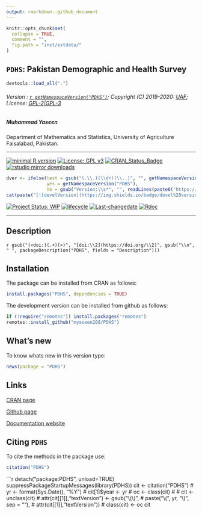 ```yaml
---
output: rmarkdown::github_document
---
```


```r
knitr::opts_chunk$set(
  collapse = TRUE,
  comment = "",
  fig.path = "inst/extdata/"
)
```

## `PDHS`: Pakistan Demographic and Health Survey

```r
devtools::load_all(".")
```

###### Version : [`r getNamespaceVersion("PDHS")`](https://myaseen208.github.io/PDHS/); Copyright (C) 2019-2020: [UAF](http://uaf.edu.pk//); License: [GPL-2|GPL-3](https://www.r-project.org/Licenses/)


##### *Muhammad Yaseen*

Department of Mathematics and Statistics, University of Agriculture Faisalabad, Pakistan.

***

[![minimal R version](https://img.shields.io/badge/R>%3D-3.5.0-6666ff.svg)](https://cran.r-project.org/)
[![License: GPL v3](https://img.shields.io/badge/License-GPL%20v3-blue.svg)](https://www.gnu.org/licenses/gpl-3.0)
[![CRAN_Status_Badge](https://www.r-pkg.org/badges/version-last-release/PDHS)](https://cran.r-project.org/package=PDHS)
[![rstudio mirror downloads](https://cranlogs.r-pkg.org/badges/grand-total/PDHS?color=green)](https://CRAN.R-project.org/package=PDHS)
<!-- [![packageversion](https://img.shields.io/badge/Package%20version-0.2.3.3-orange.svg)](https://github.com/myaseen208/PDHS) -->

```r
dver <- ifelse(test = gsub("(.\\.)(\\d+)(\\..)", "", getNamespaceVersion("PDHS")) != "",
               yes = getNamespaceVersion("PDHS"),
               no = gsub("Version:\\s*", "", readLines(paste0("https://raw.githubusercontent.com/", "myaseen208/PDHS", "/master/DESCRIPTION"))[grep("Version:", readLines(paste0("https://raw.githubusercontent.com/", "myaseen208/PDHS", "/master/DESCRIPTION")))]))
cat(paste("[![develVersion](https://img.shields.io/badge/devel%20version-", dver, "-orange.svg)](https://github.com/myaseen208/PDHS)", sep = ""))
```

<!-- [![GitHub Download Count](https://github-basic-badges.herokuapp.com/downloads/myaseen208/PDHS/total.svg)] -->
[![Project Status: WIP](http://www.repostatus.org/badges/latest/inactive.svg)](http://www.repostatus.org/#inactive)
[![lifecycle](https://img.shields.io/badge/lifecycle-stable-brightgreen.svg)](https://www.tidyverse.org/lifecycle/#stable)
[![Last-changedate](https://img.shields.io/badge/last%20change-`r gsub('-', '--', Sys.Date())`-yellowgreen.svg)](https://github.com/myaseen208/PDHS)
[![Rdoc](http://www.rdocumentation.org/badges/version/PDHS)](http://www.rdocumentation.org/packages/PDHS)

***

## Description
`r gsub("(<doi:)(.+)(>)", "[doi:\\2](https://doi.org/\\2)", gsub("\\n", " ", packageDescription("PDHS", fields = "Description")))`

## Installation
The package can be installed from CRAN as follows:

```r
install.packages("PDHS", dependencies = TRUE)
```



The development version can be installed from github as follows:

```r
if (!require("remotes")) install.packages("remotes")
remotes::install_github("myaseen208/PDHS")
```


## What's new
To know whats new in this version type:

```r
news(package = "PDHS")
```

## Links

[CRAN page](https://cran.r-project.org/package=PDHS)

[Github page](https://github.com/myaseen208/PDHS)

[Documentation website](https://myaseen208.github.io/PDHS/)



## Citing `PDHS`
To cite the methods in the package use:

```r
citation("PDHS")
```

```r
detach("package:PDHS", unload=TRUE)
suppressPackageStartupMessages(library(PDHS))
cit <- citation("PDHS")
# yr <- format(Sys.Date(), "%Y")
# cit[1]$year <- yr
# oc <- class(cit)
# 
# cit <- unclass(cit)
# attr(cit[[1]],"textVersion") <- gsub("\\(\\)",
#                                      paste("\\(", yr, "\\)", sep = ""),
#                                      attr(cit[[1]],"textVersion"))
# class(cit) <- oc
cit
